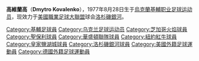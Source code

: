 {{noteTA
|T=zh-hans:德马·科瓦连科; zh-hant:高維蘭高;
|1=zh-hans:德马·科瓦连科; zh-hant:高維蘭高;
}}
{{Football player infobox
| playername = 高維蘭高<br />''Dema Kovalenko''
| fullname = Dmytro Kovalenko
| nickname = DEMA!
| image = [[File:DemaKovalenko20040718.jpg|200px]]
| dateofbirth = {{birth date and age|1977|8|28}} 
| cityofbirth = [[基輔|基輔]] 
| countryofbirth = 前[[蘇聯|蘇聯]]<br />[[烏克蘭|烏克蘭]]
| height = {{height|ft=5|in=8}}
| currentclub  = [[洛杉磯銀河|洛杉磯銀河]]
| clubnumber = 8
| position = 中場
| youthyears = 1996-98
| youthclubs = [[印第安那大學(布魯民頓市)|印第安那大學]]
| years = 1999-2002<br/>2001-02<br/>2003-05<br/>2006<br/>2006-2008<br/>2008-2009<br/>2009-
| clubs = [[芝加哥火焰|芝加哥火焰]]<br/>[[聖保利足球俱樂部|聖保利]] (''外借'')<br/>[[華盛頓聯隊|華盛頓聯隊]]<br/>[[扎波羅熱冶金足球俱樂部|米達雷治]]<br/>[[紐約紅牛|紐約紅牛]]<br/>[[皇家鹽湖城|皇家鹽湖城]]<br/>[[洛杉磯銀河|洛杉磯銀河]]
| caps(goals) = 108 (26)<br>{{0}}5 {{0}}(0)<br>82 (12)<br>{{0}}2 {{0}}(0)<br>35 {{0}}(2)<br>22 {{0}}(1)<br>12{{0}}(0)
| nationalyears = 
| nationalteam = 
| nationalcaps(goals) =  
| pcupdate = 2009-7-17
| ntupdate =
}}
'''高維蘭高'''（'''Dmytro Kovalenko'''），1977年8月28日生于[[烏克蘭|烏克蘭]][[基輔|基輔]][[职业|职业]][[足球|足球]][[运动员|运动员]]，现效力于[[美國職業足球大聯盟|美國職業足球大聯盟]]球会[[洛杉磯銀河|洛杉磯銀河]]。

{{DEFAULTSORT:Kovalenko, Dima}}
[[Category:基輔足球員|Category:基輔足球員]]
[[Category:乌克兰足球运动员|Category:乌克兰足球运动员]]
[[Category:芝加哥火焰球員|Category:芝加哥火焰球員]]
[[Category:聖保利球員|Category:聖保利球員]]
[[Category:華盛頓聯隊球員|Category:華盛頓聯隊球員]]
[[Category:紐約紅牛球員|Category:紐約紅牛球員]]
[[Category:皇家鹽湖城球員|Category:皇家鹽湖城球員]]
[[Category:洛杉磯銀河球員|Category:洛杉磯銀河球員]]
[[Category:美國外籍足球運動員|Category:美國外籍足球運動員]]
[[Category:德國外籍足球運動員|Category:德國外籍足球運動員]]
